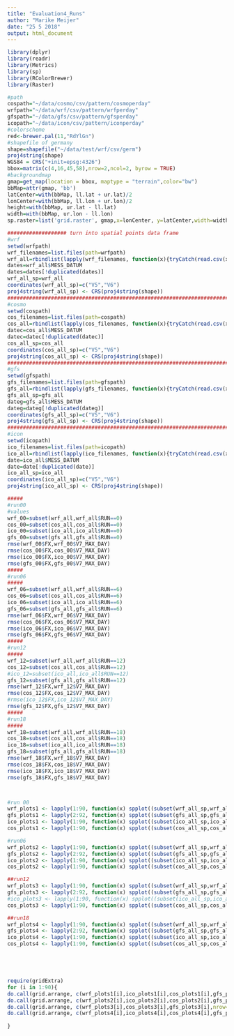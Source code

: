 ```yaml
---
title: "Evaluation4_Runs"
author: "Marike Meijer"
date: "25 5 2018"
output: html_document
---
```


```r
library(dplyr)
library(readr)
library(Metrics)
library(sp)
library(RColorBrewer)
library(Raster)

```


```r
#path
cospath="~/data/cosmo/csv/pattern/cosmoperday"
wrfpath="~/data/wrf/csv/pattern/wrfperday"
gfspath="~/data/gfs/csv/pattern/gfsperday"
icopath="~/data/icon/csv/pattern/iconperday"
#colorscheme
red<-brewer.pal(11,"RdYlGn")
#shapefile of germany
shape=shapefile("~/data/test/wrf/csv/germ")
proj4string(shape)
WGS84 = CRS("+init=epsg:4326")
bbox=matrix(c(4,16,45,58),nrow=2,ncol=2, byrow = TRUE)
#backgroundmap
gmap=get_map(location = bbox, maptype = "terrain",color="bw")
bbMap=attr(gmap, 'bb')
latCenter=with(bbMap, ll.lat + ur.lat)/2
lonCenter=with(bbMap, ll.lon + ur.lon)/2
height=with(bbMap, ur.lat - ll.lat)
width=with(bbMap, ur.lon - ll.lon)
sp.raster=list('grid.raster', gmap,x=lonCenter, y=latCenter,width=width, height=height,default.units='native',first=T)

```


```r
################### turn into spatial points data frame
#wrf
setwd(wrfpath)
wrf_filenames=list.files(path=wrfpath)
wrf_all=rbindlist(lapply(wrf_filenames, function(x){tryCatch(read.csv(x, header= T))}),fill=T)
dates=wrf_all$MESS_DATUM
dates=dates[!duplicated(dates)]
wrf_all_sp=wrf_all
coordinates(wrf_all_sp)=c("V5","V6")
proj4string(wrf_all_sp) <- CRS(proj4string(shape))
#####################################################################################
#cosmo
setwd(cospath)
cos_filenames=list.files(path=cospath)
cos_all=rbindlist(lapply(cos_filenames, function(x){tryCatch(read.csv(x, header= T))}),fill=T)
datec=cos_all$MESS_DATUM
datec=datec[!duplicated(datec)]
cos_all_sp=cos_all
coordinates(cos_all_sp)=c("V5","V6")
proj4string(cos_all_sp) <- CRS(proj4string(shape))
#####################################################################################
#gfs
setwd(gfspath)
gfs_filenames=list.files(path=gfspath)
gfs_all=rbindlist(lapply(gfs_filenames, function(x){tryCatch(read.csv(x, header= T))}),fill=T)
gfs_all_sp=gfs_all
dateg=gfs_all$MESS_DATUM
dateg=dateg[!duplicated(dateg)]
coordinates(gfs_all_sp)=c("V5","V6")
proj4string(gfs_all_sp) <- CRS(proj4string(shape))
######################################################################################
#icon
setwd(icopath)
ico_filenames=list.files(path=icopath)
ico_all=rbindlist(lapply(ico_filenames, function(x){tryCatch(read.csv(x, header= T))}),fill=T)
date=ico_all$MESS_DATUM
date=date[!duplicated(date)]
ico_all_sp=ico_all
coordinates(ico_all_sp)=c("V5","V6")
proj4string(ico_all_sp) <- CRS(proj4string(shape))

```


```r
#####
#run00
#values
wrf_00=subset(wrf_all,wrf_all$RUN==0)
cos_00=subset(cos_all,cos_all$RUN==0)
ico_00=subset(ico_all,ico_all$RUN==0)
gfs_00=subset(gfs_all,gfs_all$RUN==0)
rmse(wrf_00$FX,wrf_00$V7_MAX_DAY)
rmse(cos_00$FX,cos_00$V7_MAX_DAY)
rmse(ico_00$FX,ico_00$V7_MAX_DAY)
rmse(gfs_00$FX,gfs_00$V7_MAX_DAY)
#####
#run06
#####
wrf_06=subset(wrf_all,wrf_all$RUN==6)
cos_06=subset(cos_all,cos_all$RUN==6)
ico_06=subset(ico_all,ico_all$RUN==6)
gfs_06=subset(gfs_all,gfs_all$RUN==6)
rmse(wrf_06$FX,wrf_06$V7_MAX_DAY)
rmse(cos_06$FX,cos_06$V7_MAX_DAY)
rmse(ico_06$FX,ico_06$V7_MAX_DAY)
rmse(gfs_06$FX,gfs_06$V7_MAX_DAY)
#####
#run12
#####
wrf_12=subset(wrf_all,wrf_all$RUN==12)
cos_12=subset(cos_all,cos_all$RUN==12)
#ico_12=subset(ico_all,ico_all$RUN==12)
gfs_12=subset(gfs_all,gfs_all$RUN==12)
rmse(wrf_12$FX,wrf_12$V7_MAX_DAY)
rmse(cos_12$FX,cos_12$V7_MAX_DAY)
#rmse(ico_12$FX,ico_12$V7_MAX_DAY)
rmse(gfs_12$FX,gfs_12$V7_MAX_DAY)
#####
#run18
#####
wrf_18=subset(wrf_all,wrf_all$RUN==18)
cos_18=subset(cos_all,cos_all$RUN==18)
ico_18=subset(ico_all,ico_all$RUN==18)
gfs_18=subset(gfs_all,gfs_all$RUN==18)
rmse(wrf_18$FX,wrf_18$V7_MAX_DAY)
rmse(cos_18$FX,cos_18$V7_MAX_DAY)
rmse(ico_18$FX,ico_18$V7_MAX_DAY)
rmse(gfs_18$FX,gfs_18$V7_MAX_DAY)




```

```r
#run 00
wrf_plots1 <- lapply(1:90, function(x) spplot((subset(wrf_all_sp,wrf_all_sp$MESS_DATUM==dates[x]& wrf_all_sp$RUN==0)),c("RMSE_daily"),main="wrf:RMSE in m/s", sub=paste("Date:",dates[x], "Run:00"),colorkey=T, col.regions=rev(red), cuts=c(0,2,4,6,8,10,12,14,16),edge.col="black",sp.layout=sp.raster))
gfs_plots1 <- lapply(2:92, function(x) spplot((subset(gfs_all_sp,gfs_all_sp$MESS_DATUM==dateg[x]& gfs_all_sp$RUN==0)),c("RMSE_daily"),main="GFS:RMSE in m/s", sub=paste("Date:",dateg[x], "Run:00"),colorkey=T, col.regions=rev(red), cuts=c(0.3,1.5,3.3,5.5,7.9,10.7,13.8,17.1,20.7,24.4,28.4,32.6),edge.col="black",sp.layout=sp.raster))
ico_plots1 <- lapply(1:90, function(x) spplot((subset(ico_all_sp,ico_all_sp$MESS_DATUM==date[x]& ico_all_sp$RUN==0)),c("RMSE_daily"),main="Icon:RMSE in m/s", sub=paste("Date:",date[x], "Run:00"),colorkey=T, col.regions=rev(red), cuts=c(0,2,4,6,8,10,12,14,16),edge.col="black",sp.layout=sp.raster))
cos_plots1 <- lapply(1:90, function(x) spplot((subset(cos_all_sp,cos_all_sp$MESS_DATUM==datec[x]& cos_all_sp$RUN==0)),c("RMSE_daily"),main="COSMO:RMSE in m/s", sub=paste("Date:",datec[x],"RUN:00"),colorkey=T, col.regions=rev(red), cuts=c(0,2,4,6,8,10,12,14,16),edge.col="black",sp.layout=sp.raster))

#run06
wrf_plots2 <- lapply(1:90, function(x) spplot((subset(wrf_all_sp,wrf_all_sp$MESS_DATUM==dates[x]& wrf_all_sp$RUN==6)),c("RMSE_daily"),main="wrf:RMSE in m/s", sub=paste("Date:",dates[x],"Run:6"),colorkey=T, col.regions=rev(red), cuts=c(0,2,4,6,8,10,12,14,16),edge.col="black",sp.layout=sp.raster))
gfs_plots2 <- lapply(2:92, function(x) spplot((subset(gfs_all_sp,gfs_all_sp$MESS_DATUM==dateg[x]& gfs_all_sp$RUN==6)),c("RMSE_daily"),main="GFS:RMSE in m/s", sub=paste("Date:",dateg[x],"Run:6"),colorkey=T, col.regions=rev(red), cuts=c(0.3,1.5,3.3,5.5,7.9,10.7,13.8,17.1,20.7,24.4,28.4,32.6),edge.col="black",sp.layout=sp.raster))
ico_plots2 <- lapply(1:90, function(x) spplot((subset(ico_all_sp,ico_all_sp$MESS_DATUM==date[x]& ico_all_sp$RUN==6)),c("RMSE_daily"),main="Icon:RMSE in m/s", sub=paste("Date:",date[x],"Run:6"),colorkey=T, col.regions=rev(red), cuts=c(0,2,4,6,8,10,12,14,16),edge.col="black",sp.layout=sp.raster))
cos_plots2 <- lapply(1:90, function(x) spplot((subset(cos_all_sp,cos_all_sp$MESS_DATUM==datec[x]& cos_all_sp$RUN==6)),c("RMSE_daily"),main="COSMO:RMSE in m/s", sub=paste("Date:",datec[x],"Run:6"),colorkey=T, col.regions=rev(red), cuts=c(0,2,4,6,8,10,12,14,16),edge.col="black",sp.layout=sp.raster))

##run12
wrf_plots3 <- lapply(1:90, function(x) spplot((subset(wrf_all_sp,wrf_all_sp$MESS_DATUM==dates[x]& wrf_all_sp$RUN==12)),c("RMSE_daily"),main="wrf:RMSE in m/s", sub=paste("Date:",dates[x],"Run:12"),colorkey=T, col.regions=rev(red), cuts=c(0,2,4,6,8,10,12,14,16)))
gfs_plots3 <- lapply(2:92, function(x) spplot((subset(gfs_all_sp,gfs_all_sp$MESS_DATUM==dateg[x]& gfs_all_sp$RUN==12)),c("RMSE_daily"),main="GFS:RMSE in m/s", sub=paste("Date:",dateg[x],"Run:12"),colorkey=T, col.regions=rev(red), cuts=c(0.3,1.5,3.3,5.5,7.9,10.7,13.8,17.1,20.7,24.4,28.4,32.6),edge.col="black",sp.layout=sp.raster))
#ico_plots3 <- lapply(1:90, function(x) spplot((subset(ico_all_sp,ico_all_sp$MESS_DATUM==date[x]& ico_all_sp$RUN==6)),c("RMSE_daily"),main="Icon:RMSE in m/s", sub=paste("Date:",date[x],"Run:6"),colorkey=T, col.regions=rev(red), cuts=c(0,2,4,6,8,10,12,14,16)))
cos_plots3 <- lapply(1:90, function(x) spplot((subset(cos_all_sp,cos_all_sp$MESS_DATUM==datec[x]& cos_all_sp$RUN==12)),c("RMSE_daily"),main="COSMO:RMSE in m/s", sub=paste("Date:",datec[x],"Run:12"),colorkey=T, col.regions=rev(red), cuts=c(0,2,4,6,8,10,12,14,16),edge.col="black",sp.layout=sp.raster))

##run18
wrf_plots4 <- lapply(1:90, function(x) spplot((subset(wrf_all_sp,wrf_all_sp$MESS_DATUM==dates[x]& wrf_all_sp$RUN==18)),c("RMSE_daily"),main="wrf:RMSE in m/s", sub=paste("Date:",dates[x],"Run:18"),colorkey=T, col.regions=rev(red), cuts=c(0,2,4,6,8,10,12,14,16),edge.col="black",sp.layout=sp.raster))
gfs_plots4 <- lapply(2:92, function(x) spplot((subset(gfs_all_sp,gfs_all_sp$MESS_DATUM==dateg[x]& gfs_all_sp$RUN==18)),c("RMSE_daily"),main="GFS:RMSE in m/s", sub=paste("Date:",dateg[x],"Run:18"),colorkey=T, col.regions=rev(red), cuts=c(0.3,1.5,3.3,5.5,7.9,10.7,13.8,17.1,20.7,24.4,28.4,32.6),edge.col="black",sp.layout=sp.raster))
ico_plots4 <- lapply(1:90, function(x) spplot((subset(ico_all_sp,ico_all_sp$MESS_DATUM==date[x]& ico_all_sp$RUN==18)),c("RMSE_daily"),main="Icon:RMSE in m/s", sub=paste("Date:",date[x],"Run:18"),colorkey=T, col.regions=rev(red), cuts=c(0,2,4,6,8,10,12,14,16),edge.col="black",sp.layout=sp.raster))
cos_plots4 <- lapply(1:90, function(x) spplot((subset(cos_all_sp,cos_all_sp$MESS_DATUM==datec[x]& cos_all_sp$RUN==18)),c("RMSE_daily"),main="COSMO:RMSE in m/s", sub=paste("Date:",datec[x],"Run:18"),colorkey=T, col.regions=rev(red), cuts=c(0,2,4,6,8,10,12,14,16),edge.col="black",sp.layout=sp.raster))





require(gridExtra)
for (i in 1:90){
do.call(grid.arrange, c(wrf_plots1[i],ico_plots1[i],cos_plots1[i],gfs_plots1[i],nrow=2,ncol=2))
do.call(grid.arrange, c(wrf_plots2[i],ico_plots2[i],cos_plots2[i],gfs_plots2[i],nrow=2,ncol=2))
do.call(grid.arrange, c(wrf_plots3[i],cos_plots3[i],gfs_plots3[i],nrow=2,ncol=2))
do.call(grid.arrange, c(wrf_plots4[i],ico_plots4[i],cos_plots4[i],gfs_plots4[i],nrow=2,ncol=2))
    
}
```
